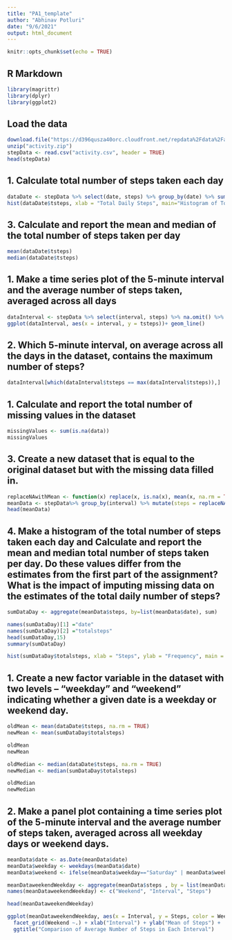```yaml
---
title: "PA1_template"
author: "Abhinav Potluri"
date: "9/6/2021"
output: html_document
---
```


```r
knitr::opts_chunk$set(echo = TRUE)
```

## R Markdown

```r
library(magrittr)
library(dplyr)
library(ggplot2)
```


## Load the data

```r
download.file("https://d396qusza40orc.cloudfront.net/repdata%2Fdata%2Factivity.zip", destfile = "activity.zip", mode="wb")
unzip("activity.zip")
stepData <- read.csv("activity.csv", header = TRUE)
head(stepData)
```

## 1. Calculate total number of steps taken each day

```r
dataDate <- stepData %>% select(date, steps) %>% group_by(date) %>% summarize(tsteps= sum(steps)) %>%na.omit()
hist(dataDate$tsteps, xlab = "Total Daily Steps", main="Histogram of Total Steps by Day", breaks = 20)
```

## 3. Calculate and report the mean and median of the total number of steps taken per day

```r
mean(dataDate$tsteps)
median(dataDate$tsteps)
```

## 1. Make a time series plot of the 5-minute interval and the average number of steps taken, averaged across all days 

```r
dataInterval <- stepData %>% select(interval, steps) %>% na.omit() %>% group_by(interval) %>% summarize(tsteps= mean(steps)) 
ggplot(dataInterval, aes(x = interval, y = tsteps))+ geom_line()
```

## 2. Which 5-minute interval, on average across all the days in the dataset, contains the maximum number of steps?

```r
dataInterval[which(dataInterval$tsteps == max(dataInterval$tsteps)),]
```

## 1. Calculate and report the total number of missing values in the dataset 

```r
missingValues <- sum(is.na(data))
missingValues
```

## 3. Create a new dataset that is equal to the original dataset but with the missing data filled in.

```r
replaceNAwithMean <- function(x) replace(x, is.na(x), mean(x, na.rm = TRUE))
meanData <- stepData%>% group_by(interval) %>% mutate(steps = replaceNAwithMean(steps))
head(meanData)
```

## 4. Make a histogram of the total number of steps taken each day and Calculate and report the mean and median total number of steps taken per day. Do these values differ from the estimates from the first part of the assignment? What is the impact of imputing missing data on the estimates of the total daily number of steps?

```r
sumDataDay <- aggregate(meanData$steps, by=list(meanData$date), sum)

names(sumDataDay)[1] ="date"
names(sumDataDay)[2] ="totalsteps"
head(sumDataDay,15)
summary(sumDataDay)

hist(sumDataDay$totalsteps, xlab = "Steps", ylab = "Frequency", main = "Total Daily Steps", breaks = 20)
```

## 1. Create a new factor variable in the dataset with two levels – “weekday” and “weekend” indicating whether a given date is a weekday or weekend day.

```r
oldMean <- mean(dataDate$tsteps, na.rm = TRUE)
newMean <- mean(sumDataDay$totalsteps)

oldMean
newMean

oldMedian <- median(dataDate$tsteps, na.rm = TRUE)
newMedian <- median(sumDataDay$totalsteps)

oldMedian
newMedian
```

## 2. Make a panel plot containing a time series plot of the 5-minute interval and the average number of steps taken, averaged across all weekday days or weekend days.

```r
meanData$date <- as.Date(meanData$date)
meanData$weekday <- weekdays(meanData$date)
meanData$weekend <- ifelse(meanData$weekday=="Saturday" | meanData$weekday=="Sunday", "Weekend", "Weekday" )

meanDataweekendWeekday <- aggregate(meanData$steps , by = list(meanData$weekend, meanData$interval), na.omit(mean))
names(meanDataweekendWeekday) <- c("Weekend", "Interval", "Steps")

head(meanDataweekendWeekday)

ggplot(meanDataweekendWeekday, aes(x = Interval, y = Steps, color = Weekend)) + geom_line() +
  facet_grid(Weekend ~.) + xlab("Interval") + ylab("Mean of Steps") +
  ggtitle("Comparison of Average Number of Steps in Each Interval")

```

